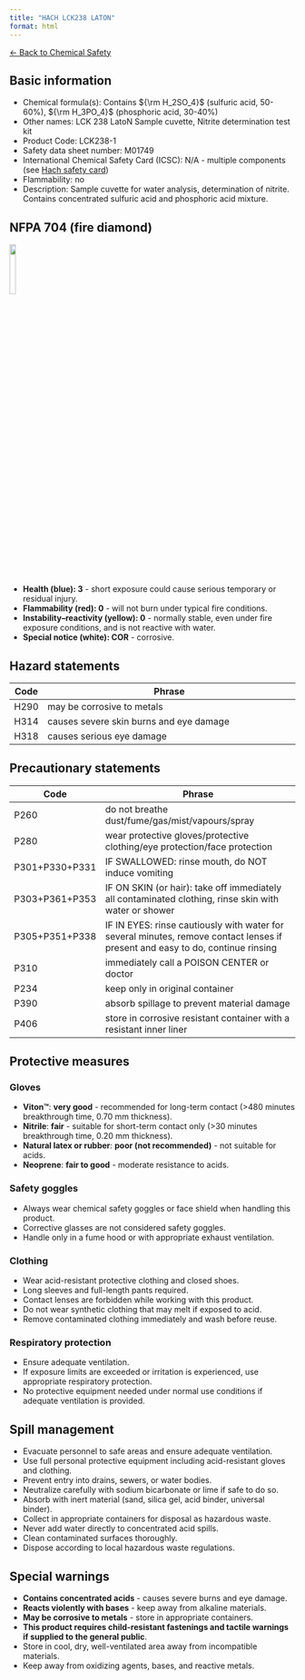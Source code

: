 ```yaml
---
title: "HACH LCK238 LATON"
format: html
---
```


[← Back to Chemical Safety](../chemical-safety.qmd)


## Basic information
- Chemical formula(s): Contains ${\rm H_2SO_4}$ (sulfuric acid, 50-60%), ${\rm H_3PO_4}$ (phosphoric acid, 30-40%)
- Other names: LCK 238 LatoN Sample cuvette, Nitrite determination test kit
- Product Code: LCK238-1
- Safety data sheet number: M01749
- International Chemical Safety Card (ICSC): N/A - multiple components (see [Hach safety card](Hach_LCK238.pdf))
- Flammability: no
- Description: Sample cuvette for water analysis, determination of nitrite. Contains concentrated sulfuric acid and phosphoric acid mixture.

## NFPA 704 (fire diamond)

![](../media/nfpa704/300_COR.png){width=15% fig-align="center"}

- **Health (blue): 3** - short exposure could cause serious temporary or residual injury.
- **Flammability (red): 0** - will not burn under typical fire conditions.
- **Instability–reactivity (yellow): 0** - normally stable, even under fire exposure conditions, and is not reactive with water.
- **Special notice (white): COR** - corrosive.

## Hazard statements
| Code | Phrase                                                         |
| ---- | -------------------------------------------------------------- |
| H290 | may be corrosive to metals                                    |
| H314 | causes severe skin burns and eye damage                       |
| H318 | causes serious eye damage                                     |

## Precautionary statements
| Code           | Phrase                                                                                                                           |
| -------------- | -------------------------------------------------------------------------------------------------------------------------------- |
| P260           | do not breathe dust/fume/gas/mist/vapours/spray                                                                                |
| P280           | wear protective gloves/protective clothing/eye protection/face protection                                                       |
| P301+P330+P331 | IF SWALLOWED: rinse mouth, do NOT induce vomiting                                                                              |
| P303+P361+P353 | IF ON SKIN (or hair): take off immediately all contaminated clothing, rinse skin with water or shower                          |
| P305+P351+P338 | IF IN EYES: rinse cautiously with water for several minutes, remove contact lenses if present and easy to do, continue rinsing |
| P310           | immediately call a POISON CENTER or doctor                                                                                     |
| P234           | keep only in original container                                                                                               |
| P390           | absorb spillage to prevent material damage                                                                                     |
| P406           | store in corrosive resistant container with a resistant inner liner                                                            |

## Protective measures

### Gloves
- **Viton™**: **very good** - recommended for long-term contact (>480 minutes breakthrough time, 0.70 mm thickness).
- **Nitrile**: **fair** - suitable for short-term contact only (>30 minutes breakthrough time, 0.20 mm thickness).
- **Natural latex or rubber**: **poor (not recommended)** - not suitable for acids.
- **Neoprene**: **fair to good** - moderate resistance to acids.

### Safety goggles
- Always wear chemical safety goggles or face shield when handling this product.
- Corrective glasses are not considered safety goggles.
- Handle only in a fume hood or with appropriate exhaust ventilation.

### Clothing
- Wear acid-resistant protective clothing and closed shoes.
- Long sleeves and full-length pants required.
- Contact lenses are forbidden while working with this product.
- Do not wear synthetic clothing that may melt if exposed to acid.
- Remove contaminated clothing immediately and wash before reuse.

### Respiratory protection
- Ensure adequate ventilation.
- If exposure limits are exceeded or irritation is experienced, use appropriate respiratory protection.
- No protective equipment needed under normal use conditions if adequate ventilation is provided.

## Spill management
- Evacuate personnel to safe areas and ensure adequate ventilation.
- Use full personal protective equipment including acid-resistant gloves and clothing.
- Prevent entry into drains, sewers, or water bodies.
- Neutralize carefully with sodium bicarbonate or lime if safe to do so.
- Absorb with inert material (sand, silica gel, acid binder, universal binder).
- Collect in appropriate containers for disposal as hazardous waste.
- Never add water directly to concentrated acid spills.
- Clean contaminated surfaces thoroughly.
- Dispose according to local hazardous waste regulations.

## Special warnings
- **Contains concentrated acids** - causes severe burns and eye damage.
- **Reacts violently with bases** - keep away from alkaline materials.
- **May be corrosive to metals** - store in appropriate containers.
- **This product requires child-resistant fastenings and tactile warnings if supplied to the general public**.
- Store in cool, dry, well-ventilated area away from incompatible materials.
- Keep away from oxidizing agents, bases, and reactive metals.